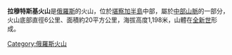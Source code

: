 '''拉穆特斯基火山'''是[[俄羅斯|俄羅斯]]的火山，位於[[堪察加半島|堪察加半島]]中部，屬於[[中部山脈|中部山脈]]的一部分，火山底部直徑6公里、面積約20平方公里，海拔高度1,198米，山體在[[全新世|全新世]]形成。

{{Russia-geo-stub}}
[[Category:俄羅斯火山|Category:俄羅斯火山]]